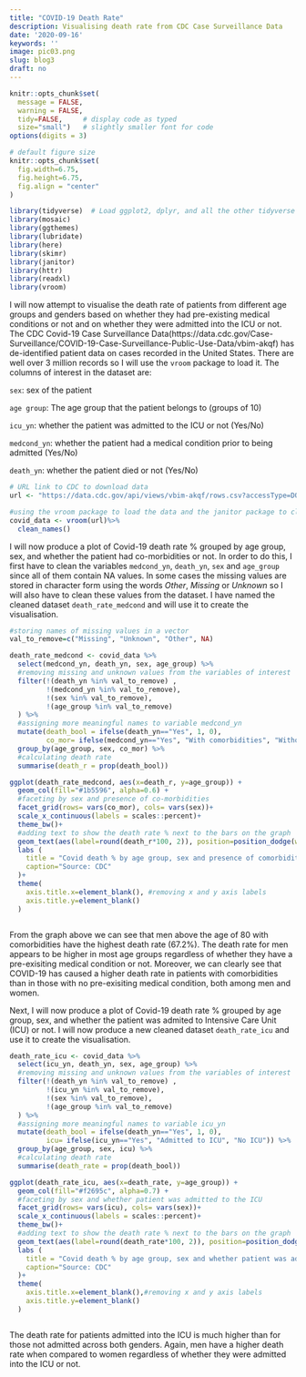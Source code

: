 ```yaml
---
title: "COVID-19 Death Rate"
description: Visualising death rate from CDC Case Surveillance Data
date: '2020-09-16'
keywords: ''
image: pic03.png
slug: blog3
draft: no
---
```



```r
knitr::opts_chunk$set(
  message = FALSE, 
  warning = FALSE, 
  tidy=FALSE,     # display code as typed
  size="small")   # slightly smaller font for code
options(digits = 3)

# default figure size
knitr::opts_chunk$set(
  fig.width=6.75, 
  fig.height=6.75,
  fig.align = "center"
)
```


```r
library(tidyverse)  # Load ggplot2, dplyr, and all the other tidyverse packages
library(mosaic)
library(ggthemes)
library(lubridate)
library(here)
library(skimr)
library(janitor)
library(httr)
library(readxl)
library(vroom)
```

I will now attempt to visualise the death rate of patients from different age groups and genders based on whether they had pre-existing medical conditions or not and on whether they were admitted into the ICU or not. The CDC Covid-19 Case Surveillance Data(https://data.cdc.gov/Case-Surveillance/COVID-19-Case-Surveillance-Public-Use-Data/vbim-akqf) has de-identified patient data on cases recorded in the United States. There are well over 3 million records so I will use the `vroom` package to load it. The columns of interest in the dataset are:

`sex`: sex of the patient

`age group`: The age group that the patient belongs to (groups of 10)

`icu_yn`: whether the patient was admitted to the ICU or not (Yes/No)

`medcond_yn`: whether the patient had a medical condition prior to being admitted (Yes/No)

`death_yn`: whether the patient died or not (Yes/No)

```r
# URL link to CDC to download data
url <- "https://data.cdc.gov/api/views/vbim-akqf/rows.csv?accessType=DOWNLOAD"

#using the vroom package to load the data and the janitor package to clean column names
covid_data <- vroom(url)%>% 
  clean_names()


```
I will now produce a plot of Covid-19 death rate % grouped by age group, sex, and whether the patient had co-morbidities or not. In order to do this, I first have to clean the variables `medcond_yn`, `death_yn`, `sex` and `age_group` since all of them contain NA values. In some cases the missing values are stored in character form using the words *Other*, *Missing* or *Unknown* so I will also have to clean these values from the dataset.  I have named the cleaned dataset `death_rate_medcond` and will use it to create the visualisation. 

```r
#storing names of missing values in a vector
val_to_remove=c("Missing", "Unknown", "Other", NA)

death_rate_medcond <- covid_data %>% 
  select(medcond_yn, death_yn, sex, age_group) %>% 
  #removing missing and unknown values from the variables of interest
  filter(!(death_yn %in% val_to_remove) ,
         !(medcond_yn %in% val_to_remove), 
         !(sex %in% val_to_remove),
         !(age_group %in% val_to_remove)
  ) %>%
  #assigning more meaningful names to variable medcond_yn
  mutate(death_bool = ifelse(death_yn=="Yes", 1, 0), 
         co_mor= ifelse(medcond_yn=="Yes", "With comorbidities", "Without comorbidities")) %>% 
  group_by(age_group, sex, co_mor) %>% 
  #calculating death rate
  summarise(death_r = prop(death_bool))

ggplot(death_rate_medcond, aes(x=death_r, y=age_group)) +
  geom_col(fill="#1b5596", alpha=0.6) +
  #faceting by sex and presence of co-morbidities
  facet_grid(rows= vars(co_mor), cols= vars(sex))+
  scale_x_continuous(labels = scales::percent)+
  theme_bw()+
  #adding text to show the death rate % next to the bars on the graph
  geom_text(aes(label=round(death_r*100, 2)), position=position_dodge(width=0.8), hjust=-0.05, size=3)+
  labs (
    title = "Covid death % by age group, sex and presence of comorbidities",
    caption="Source: CDC"
  )+
  theme(
    axis.title.x=element_blank(), #removing x and y axis labels
    axis.title.y=element_blank()
  )



```

From the graph above we can see that men above the age of 80 with comorbidities have the highest death rate (67.2%). The death rate for men appears to be higher in most age groups regardless of whether they have a pre-exisiting medical condition or not. Moreover, we can clearly see that COVID-19 has caused a higher death rate in patients with comorbidities than in those with no pre-exisiting medical condition, both among men and women. 

Next, I will now produce a plot of Covid-19 death rate % grouped by age group, sex, and whether the patient was admited to Intensive Care Unit (ICU) or not. I will now produce a new cleaned dataset `death_rate_icu` and use it to create the visualisation. 

```r


death_rate_icu <- covid_data %>% 
  select(icu_yn, death_yn, sex, age_group) %>% 
  #removing missing and unknown values from the variables of interest
  filter(!(death_yn %in% val_to_remove) ,
         !(icu_yn %in% val_to_remove), 
         !(sex %in% val_to_remove),
         !(age_group %in% val_to_remove)
  ) %>%
  #assigning more meaningful names to variable icu_yn
  mutate(death_bool = ifelse(death_yn=="Yes", 1, 0), 
         icu= ifelse(icu_yn=="Yes", "Admitted to ICU", "No ICU")) %>% 
  group_by(age_group, sex, icu) %>% 
  #calculating death rate
  summarise(death_rate = prop(death_bool))

ggplot(death_rate_icu, aes(x=death_rate, y=age_group)) +
  geom_col(fill="#f2695c", alpha=0.7) +
  #faceting by sex and whether patient was admitted to the ICU
  facet_grid(rows= vars(icu), cols= vars(sex))+
  scale_x_continuous(labels = scales::percent)+
  theme_bw()+
  #adding text to show the death rate % next to the bars on the graph
  geom_text(aes(label=round(death_rate*100, 2)), position=position_dodge(width=0.8), hjust=-0.05, size=2)+
  labs (
    title = "Covid death % by age group, sex and whether patient was admitted to ICU",
    caption="Source: CDC"
  )+
  theme(
    axis.title.x=element_blank(),#removing x and y axis labels
    axis.title.y=element_blank()
  )



```

The death rate for patients admitted into the ICU is much higher than for those not admitted across both genders. Again, men have a higher death rate when compared to women regardless of whether they were admitted into the ICU or not. 

